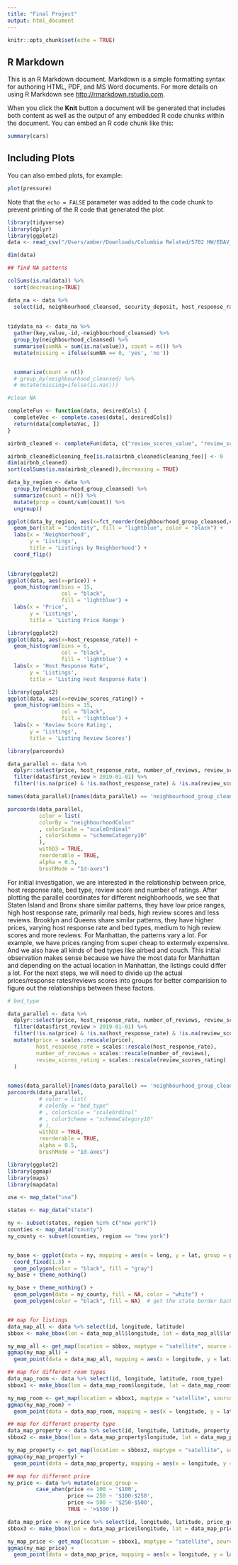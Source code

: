 ```yaml
---
title: "Final Project"
output: html_document
---
```


```r
knitr::opts_chunk$set(echo = TRUE)
```

## R Markdown

This is an R Markdown document. Markdown is a simple formatting syntax for authoring HTML, PDF, and MS Word documents. For more details on using R Markdown see <http://rmarkdown.rstudio.com>.

When you click the **Knit** button a document will be generated that includes both content as well as the output of any embedded R code chunks within the document. You can embed an R code chunk like this:

```r
summary(cars)
```

## Including Plots

You can also embed plots, for example:

```r
plot(pressure)
```

Note that the `echo = FALSE` parameter was added to the code chunk to prevent printing of the R code that generated the plot.


```r
library(tidyverse)
library(dplyr)
library(ggplot2)
data <- read_csv("/Users/amber/Downloads/Columbia Related/5702 HW/EDAV_final_project/data/data_cleaned.csv")

dim(data)
```
```r
## find NA patterns

colSums(is.na(data)) %>%
  sort(decreasing=TRUE)

data_na <- data %>%
  select(id, neighbourhood_cleansed, security_deposit, host_response_rate, host_response_time, cleaning_fee, review_scores_location, review_scores_value, review_scores_checkin, review_scores_accuracy, review_scores_communication, review_scores_cleanliness, price, bathrooms, bedrooms, beds, host_since, host_listings_count, host_has_profile_pic, host_identity_verified, neighbourhood)
  
  
tidydata_na <- data_na %>%
  gather(key,value,-id,-neighbourhood_cleansed) %>%
  group_by(neighbourhood_cleansed) %>%
  summarise(sumNA = sum(is.na(value)), count = n()) %>%
  mutate(missing = ifelse(sumNA == 0, 'yes', 'no'))


  summarize(count = n())
  # group_by(neighbourhood_cleansed) %>%
  # mutate(missing=ifelse(is.na()))

```

```r
#clean NA

completeFun <- function(data, desiredCols) {
  completeVec <- complete.cases(data[, desiredCols])
  return(data[completeVec, ])
}

airbnb_cleaned <- completeFun(data, c("review_scores_value", "review_scores_checkin", "review_scores_accuracy", "review_scores_communication", "review_scores_cleanliness","review_scores_rating","neighbourhood", "review_scores_location", "price", "bedrooms", "beds","bathrooms", "host_identity_verified","zipcode"))

airbnb_cleaned$cleaning_fee[is.na(airbnb_cleaned$cleaning_fee)] <- 0
dim(airbnb_cleaned)
sort(colSums(is.na(airbnb_cleaned)),decreasing = TRUE)


```

```r


data_by_region <- data %>%
  group_by(neighbourhood_group_cleansed) %>%
  summarize(count = n()) %>%
  mutate(prop = count/sum(count)) %>%
  ungroup()

ggplot(data_by_region, aes(x=fct_reorder(neighbourhood_group_cleansed,count), y=count)) +
  geom_bar(stat = "identity", fill = "lightblue", color = "black") +
  labs(x = 'Neighborhood',
       y = 'Listings',
       title = 'Listings by Neighborhood') +
  coord_flip()
 
```


```r
library(ggplot2)
ggplot(data, aes(x=price)) + 
  geom_histogram(bins = 15, 
                 col = "black",
                 fill = 'lightblue') + 
  labs(x = 'Price',
       y = 'Listings',
       title = 'Listing Price Range')
```

```r
library(ggplot2)
ggplot(data, aes(x=host_response_rate)) + 
  geom_histogram(bins = 6, 
                 col = "black",
                 fill = 'lightblue') + 
  labs(x = 'Host Response Rate',
       y = 'Listings',
       title = 'Listing Host Response Rate')
```
```r
library(ggplot2)
ggplot(data, aes(x=review_scores_rating)) + 
  geom_histogram(bins = 15, 
                 col = "black",
                 fill = 'lightblue') + 
  labs(x = 'Review Score Rating',
       y = 'Listings',
       title = 'Listing Review Scores')
```


```r
library(parcoords)

data_parallel <- data %>%
  dplyr::select(price, host_response_rate, number_of_reviews, review_scores_rating, neighbourhood_group_cleansed) %>%
  filter(data$first_review > 2019-01-01) %>%
  filter(!is.na(price) & !is.na(host_response_rate) & !is.na(review_scores_rating)) 

names(data_parallel)[names(data_parallel) == 'neighbourhood_group_cleansed'] <- 'neighbourhoodColor'

parcoords(data_parallel, 
          color = list(
          colorBy = "neighbourhoodColor"
          , colorScale = "scaleOrdinal"
          , colorScheme = "schemeCategory10"
          ),
          withD3 = TRUE,
          reorderable = TRUE,
          alpha = 0.5, 
          brushMode = "1d-axes")
```
For initial investigation, we are interested in the relationship between price, host response rate, bed type, review score and number of ratings. After plotting the parallel coordinates for different neighborhoods, we see that Staten Island and Bronx share similar patterns, they have low price ranges, high host response rate, primarily real beds, high review scores and less reviews. Brooklyn and Queens share similar patterns, they have higher prices, varying host response rate and bed types, medium to high review scores and more reviews. For Manhattan, the patterns vary a lot. For example, we have prices ranging from super cheap to extermely expensive. And we also have all kinds of bed types like airbed and couch. This initial observation makes sense because we have the most data for Manhattan and depending on the actual location in Manhattan, the listings could differ a lot. For the next steps, we will need to divide up the actual prices/response rates/reviews scores into groups for better comparision to figure out the relationships between these factors. 

```r

# bed_type

data_parallel <- data %>%
  dplyr::select(price, host_response_rate, number_of_reviews, review_scores_rating, bed_type) %>%
  filter(data$first_review > 2019-01-01) %>%
  filter(!is.na(price) & !is.na(host_response_rate) & !is.na(review_scores_rating)) %>%
  mutate(price = scales::rescale(price),
         host_response_rate = scales::rescale(host_response_rate),
         number_of_reviews = scales::rescale(number_of_reviews),
         review_scores_rating = scales::rescale(review_scores_rating)
  )
  

names(data_parallel)[names(data_parallel) == 'neighbourhood_group_cleansed'] <- 'neighbourhoodColor'
parcoords(data_parallel, 
          # color = list(
          # colorBy = "bed_type"
          # , colorScale = "scaleOrdinal"
          # , colorScheme = "schemeCategory10"
          # ),
          withD3 = TRUE,
          reorderable = TRUE,
          alpha = 0.5, 
          brushMode = "1d-axes")
```


```r
library(ggplot2)
library(ggmap)
library(maps)
library(mapdata)

usa <- map_data("usa")

states <- map_data("state")

ny <- subset(states, region %in% c("new york"))
counties <- map_data("county")
ny_county <- subset(counties, region == "new york")


ny_base <- ggplot(data = ny, mapping = aes(x = long, y = lat, group = group)) + 
  coord_fixed(1.3) + 
  geom_polygon(color = "black", fill = "gray")
ny_base + theme_nothing()

ny_base + theme_nothing() + 
  geom_polygon(data = ny_county, fill = NA, color = "white") +
  geom_polygon(color = "black", fill = NA)  # get the state border back on top



```


```r
## map for listings
data_map_all <- data %>% select(id, longitude, latitude)
sbbox <- make_bbox(lon = data_map_all$longitude, lat = data_map_all$latitude, f = .001)

ny_map_all <- get_map(location = sbbox, maptype = "satellite", source = "google")
ggmap(ny_map_all) + 
  geom_point(data = data_map_all, mapping = aes(x = longitude, y = latitude), color = "red", size = 0.0011, alpha = 0.6)

```
```r
## map for different room types
data_map_room <- data %>% select(id, longitude, latitude, room_type)
sbbox1 <- make_bbox(lon = data_map_room$longitude, lat = data_map_room$latitude, f = .001)

ny_map_room <- get_map(location = sbbox1, maptype = "satellite", source = "google")
ggmap(ny_map_room) + 
  geom_point(data = data_map_room, mapping = aes(x = longitude, y = latitude, color = room_type), size = 1, alpha = 0.5)

```
```r
## map for different property type
data_map_property <- data %>% select(id, longitude, latitude, property_type)
sbbox2 <- make_bbox(lon = data_map_property$longitude, lat = data_map_property$latitude, f = .001)

ny_map_property <- get_map(location = sbbox2, maptype = "satellite", source = "google")
ggmap(ny_map_property) + 
  geom_point(data = data_map_property, mapping = aes(x = longitude, y = latitude, color = property_type), size = 1, alpha = 0.5)

```
```r
## map for different price
ny_price <- data %>% mutate(price_group = 
         case_when(price <= 100 ~ '$100', 
                   price <= 250 ~ '$100-$250',
                   price <= 500 ~ '$250-$500',
                   TRUE ~ '>$500')) 

data_map_price <- ny_price %>% select(id, longitude, latitude, price_group)
sbbox3 <- make_bbox(lon = data_map_price$longitude, lat = data_map_price$latitude, f = .001)

ny_map_price <- get_map(location = sbbox1, maptype = "satellite", source = "google")
ggmap(ny_map_price) + 
  geom_point(data = data_map_price, mapping = aes(x = longitude, y = latitude, color = price_group), size = 1, alpha = 0.5)

```

